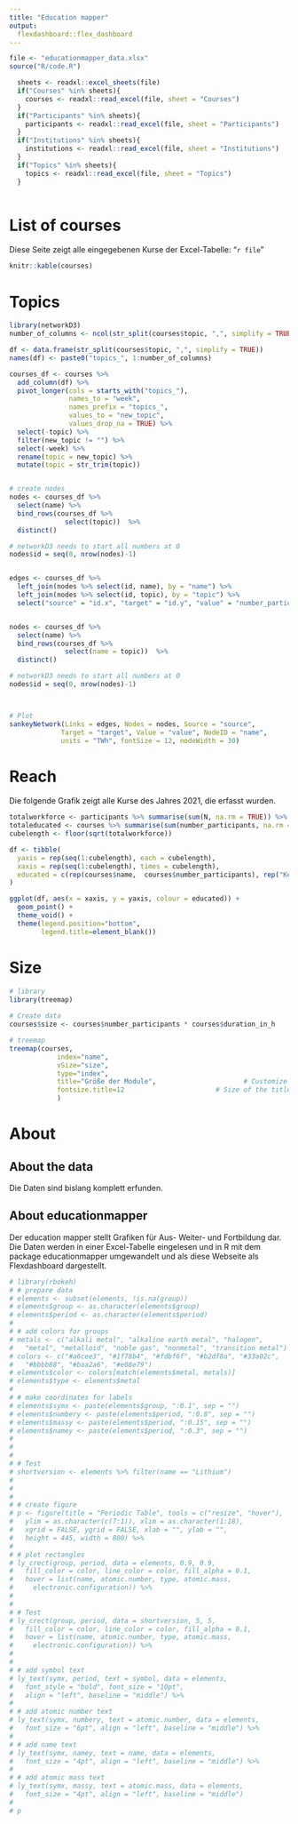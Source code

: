 ```yaml
---
title: "Education mapper"
output: 
  flexdashboard::flex_dashboard
---
```


```r

file <- "educationmapper_data.xlsx"
source("R/code.R")

  sheets <- readxl::excel_sheets(file)
  if("Courses" %in% sheets){
    courses <- readxl::read_excel(file, sheet = "Courses")
  }
  if("Participants" %in% sheets){
    participants <- readxl::read_excel(file, sheet = "Participants")
  }
  if("Institutions" %in% sheets){
    institutions <- readxl::read_excel(file, sheet = "Institutions")
  }
  if("Topics" %in% sheets){
    topics <- readxl::read_excel(file, sheet = "Topics")
  }



```

# List of courses {data-icon="ion-ios-list-outline"}


Diese Seite zeigt alle eingegebenen Kurse der Excel-Tabelle: "`r file`"
```r
knitr::kable(courses)
```
   
   
# Topics {data-icon="ion-ios-shuffle-strong"}

```r
library(networkD3)
number_of_columns <- ncol(str_split(courses$topic, ",", simplify = TRUE))

df <- data.frame(str_split(courses$topic, ",", simplify = TRUE))
names(df) <- paste0("topics_", 1:number_of_columns)

courses_df <- courses %>% 
  add_column(df) %>% 
  pivot_longer(cols = starts_with("topics_"),
               names_to = "week",
               names_prefix = "topics_",
               values_to = "new_topic",
               values_drop_na = TRUE) %>% 
  select(-topic) %>% 
  filter(new_topic != "") %>% 
  select(-week) %>% 
  rename(topic = new_topic) %>% 
  mutate(topic = str_trim(topic))


# create nodes 
nodes <- courses_df %>% 
  select(name) %>% 
  bind_rows(courses_df %>% 
              select(topic))  %>% 
  distinct()

# networkD3 needs to start all numbers at 0
nodes$id = seq(0, nrow(nodes)-1)


edges <- courses_df %>% 
  left_join(nodes %>% select(id, name), by = "name") %>% 
  left_join(nodes %>% select(id, topic), by = "topic") %>% 
  select("source" = "id.x", "target" = "id.y", "value" = "number_participants", "name" = "name")


nodes <- courses_df %>% 
  select(name) %>% 
  bind_rows(courses_df %>% 
              select(name = topic))  %>% 
  distinct()

# networkD3 needs to start all numbers at 0
nodes$id = seq(0, nrow(nodes)-1)



# Plot
sankeyNetwork(Links = edges, Nodes = nodes, Source = "source",
             Target = "target", Value = "value", NodeID = "name",
             units = "TWh", fontSize = 12, nodeWidth = 30)
```   
 
 
# Reach {data-icon="ion-android-contacts"}

Die folgende Grafik zeigt alle Kurse des Jahres 2021, die erfasst wurden.
```r
totalworkforce <- participants %>% summarise(sum(N, na.rm = TRUE)) %>% pull() 
totaleducated <- courses %>% summarise(sum(number_participants, na.rm = TRUE)) %>% pull()
cubelength <- floor(sqrt(totalworkforce))

df <- tibble(
  yaxis = rep(seq(1:cubelength), each = cubelength),
  xaxis = rep(seq(1:cubelength), times = cubelength),
  educated = c(rep(courses$name,  courses$number_participants), rep("Keine Bildung", times = (cubelength^2 - length(rep(courses$name,  courses$number_participants)))))
)

ggplot(df, aes(x = xaxis, y = yaxis, colour = educated)) +
  geom_point() +
  theme_void() +
  theme(legend.position="bottom",
        legend.title=element_blank())

```


# Size  {data-icon="ion-android-apps"}
```r
# library
library(treemap)
 
# Create data
courses$size <- courses$number_participants * courses$duration_in_h

# treemap
treemap(courses,
            index="name",
            vSize="size",
            type="index",
            title="Größe der Module",                      # Customize your title
            fontsize.title=12                       # Size of the title
            )
```


# About    {data-icon="ion-information-circled"}
## About the data
Die Daten sind bislang komplett erfunden.

## About educationmapper
Der education mapper stellt Grafiken für Aus- Weiter- und Fortbildung dar. Die Daten werden in einer Excel-Tabelle eingelesen und in R mit dem package educationmapper umgewandelt und als diese Webseite als Flexdashboard dargestellt.

```r
# library(rbokeh)
# # prepare data
# elements <- subset(elements, !is.na(group))
# elements$group <- as.character(elements$group)
# elements$period <- as.character(elements$period)
# 
# # add colors for groups
# metals <- c("alkali metal", "alkaline earth metal", "halogen",
#   "metal", "metalloid", "noble gas", "nonmetal", "transition metal")
# colors <- c("#a6cee3", "#1f78b4", "#fdbf6f", "#b2df8a", "#33a02c",
#   "#bbbb88", "#baa2a6", "#e08e79")
# elements$color <- colors[match(elements$metal, metals)]
# elements$type <- elements$metal
# 
# # make coordinates for labels
# elements$symx <- paste(elements$group, ":0.1", sep = "")
# elements$numbery <- paste(elements$period, ":0.8", sep = "")
# elements$massy <- paste(elements$period, ":0.15", sep = "")
# elements$namey <- paste(elements$period, ":0.3", sep = "")
# 
# 
# 
# # Test
# shortversion <- elements %>% filter(name == "Lithium")
# 
# 
# 
# # create figure
# p <- figure(title = "Periodic Table", tools = c("resize", "hover"),
#   ylim = as.character(c(7:1)), xlim = as.character(1:18),
#   xgrid = FALSE, ygrid = FALSE, xlab = "", ylab = "",
#   height = 445, width = 800) %>%
# 
# # plot rectangles
# ly_crect(group, period, data = elements, 0.9, 0.9,
#   fill_color = color, line_color = color, fill_alpha = 0.1,
#   hover = list(name, atomic.number, type, atomic.mass,
#     electronic.configuration)) %>%
# 
#   
# # Test
# ly_crect(group, period, data = shortversion, 5, 5,
#   fill_color = color, line_color = color, fill_alpha = 0.1,
#   hover = list(name, atomic.number, type, atomic.mass,
#     electronic.configuration)) %>%  
#   
#   
# # add symbol text
# ly_text(symx, period, text = symbol, data = elements,
#   font_style = "bold", font_size = "10pt",
#   align = "left", baseline = "middle") %>%
# 
# # add atomic number text
# ly_text(symx, numbery, text = atomic.number, data = elements,
#   font_size = "6pt", align = "left", baseline = "middle") %>%
# 
# # add name text
# ly_text(symx, namey, text = name, data = elements,
#   font_size = "4pt", align = "left", baseline = "middle") %>%
# 
# # add atomic mass text
# ly_text(symx, massy, text = atomic.mass, data = elements,
#   font_size = "4pt", align = "left", baseline = "middle")
# 
# p
```

